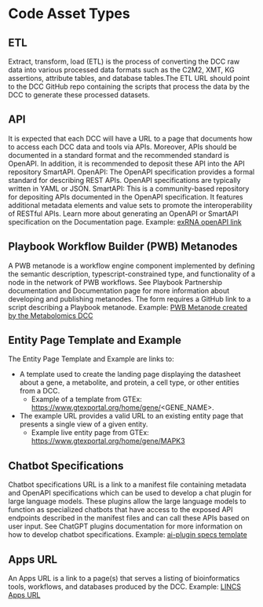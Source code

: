 # Code Asset Types


## ETL

Extract, transform, load (ETL) is the process of converting the DCC raw data into various processed data formats such as the C2M2, XMT, KG assertions, attribute tables, and database tables.The ETL URL should point to the DCC GitHub repo containing the scripts that process the data by the DCC to generate these processed datasets.

## API

It is expected that each DCC will have a URL to a page that documents how to access each DCC data and tools via APIs. Moreover, APIs should be documented in a standard format and the recommended standard is OpenAPI. In addition, it is recommended to deposit these API into the API repository SmartAPI.
OpenAPI: The OpenAPI specification provides a formal standard for describing REST APIs. OpenAPI specifications are typically written in YAML or JSON.
SmartAPI: This is a community-based repository for depositing APIs documented in the OpenAPI specification. It features additional metadata elements and value sets to promote the interoperability of RESTful APIs.
Learn more about generating an OpenAPI or SmartAPI specification on the Documentation page.
Example: [exRNA openAPI link](https://brl-bcm.stoplight.io/docs/exrna-atlas-json-api/ZG9jOjQ1Mg-overview)

## Playbook Workflow Builder (PWB) Metanodes

A PWB metanode is a workflow engine component implemented by defining the semantic description, typescript-constrained type, and functionality of a node in the network of PWB workflows. See Playbook Partnership documentation and Documentation page for more information about developing and publishing metanodes. The form requires a GitHub link to a script describing a Playbook metanode.
Example: [PWB Metanode created by the Metabolomics DCC](https://github.com/nih-cfde/playbook-partnership/blob/eece1eb07365d6255b44708b64606aa42eef5563/components/MW/metabolite_summary/index.tsx)

## Entity Page Template and Example

The Entity Page Template and Example are links to:

- A template used to create the landing page displaying the datasheet about a gene, a metabolite, and protein, a cell type, or other entities from a DCC. 
    - Example of a template from GTEx: https://www.gtexportal.org/home/gene/<GENE_NAME>.
- The example URL provides a valid URL to an existing entity page that presents a single view of a given entity.
    - Example live entity page from GTEx: https://www.gtexportal.org/home/gene/MAPK3

## Chatbot Specifications

Chatbot specifications URL is a link to a manifest file containing metadata and OpenAPI specifications which can be used to develop a chat plugin for large language models. These plugins allow the large language models to function as specialized chatbots that have access to the exposed API endpoints described in the manifest files and can call these APIs based on user input. See ChatGPT plugins documentation for more information on how to develop chatbot specifications.
Example: [ai-plugin specs template](https://github.com/openai/plugins-quickstart/blob/3096542ef96b77f93d6b13a0ea105641c3763284/.well-known/ai-plugin.json)

## Apps URL

An Apps URL is a link to a page(s) that serves a listing of bioinformatics tools, workflows, and databases produced by the DCC.
Example: [LINCS Apps URL](https://lincsproject.org/LINCS/tools)